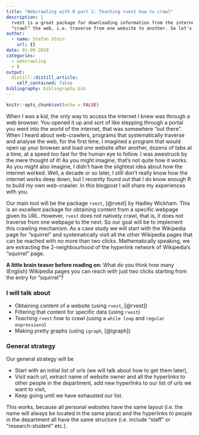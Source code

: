```yaml
---
title: "Webcrawling with R part 1: Teaching rvest how to crawl"
description: |
  rvest is a great package for downloading information from the internet using R. However, it does not natively
  "crawl" the web, i.e. traverse from one website to another. So let's teach it!
author:
  - name: Stefan Stein
    url: {}
date: 01-09-2020
categories:
  - webcrawling
  - R
output:
  distill::distill_article:
    self_contained: false
bibliography: bibliography.bib
---
```


```r
knitr::opts_chunk$set(echo = FALSE)
```


When I was a kid, the only way to access the internet I knew was through a web browser. You opened it up and sort of like stepping through a portal you went into the world of the internet, that was somewhere "out there".
When I heard about web-crawlers, programs that systematically traverse and analyse the web, for the first time, I imagined a program that would open up your browser and load one website after another, dozens of tabs at a time, at a speed too fast for the human eye to follow. I was awestruck by the mere thought of it! As you might imagine, that’s not quite how it works. As you might also imagine, I didn’t have the slightest idea about how the internet worked. Well, a decade or so later, I still don’t really know how the internet works deep down, but I recently found out that I do know enough R to build my own web-crawler. In this blogpost I will share my experiences with you.

Our main tool will be the package `rvest`, [@rvest] by Hadley Wickham. This is an excellent package for obtaining content from a specific webpage given its URL. However, `rvest` does not natively crawl, that is, it does not traverse from one webpage to the next. So our goal will be to implement this crawling mechanism. As a case study we will start with the Wikipedia page for "squirrel" and systematically visit all the other Wikipedia pages that can be reached with no more than two clicks. Mathematically speaking, we are extracting the 2-neighbourhood of the hyperlink network of Wikipedia's "squirrel" page.

**A little brain teaser before reading on:** What do you think how many (English) Wikipedia pages you can reach with just two clicks starting from the entry for "squirrel"?

### I will talk about

- Obtaining content of a website (using `rvest`, [@rvest])
- Filtering that content for specific data (using `rvest`)
- Teaching `rvest` how to crawl (using a `while loop` and `regular expressions`)
- Making pretty graphs (using `igraph`, [@igraph])

### General strategy

Our general strategy will be

- Start with an initial list of urls (we will talk about how to get them later),
- Visit each url, extract name of website owner and all the hyperlinks to other people in the department, add new hyperlinks to our list of urls we want to visit,
- Keep going until we have exhausted our list.

This works, because all personal websites have the same layout (i.e. the name will always be located in the same place) and the hyperlinks to people in the department all have the same structure (i.e. include "staff" or "research-student" etc.).

